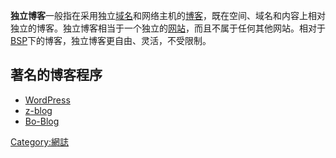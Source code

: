 {{Unreferenced|time=2021-12-29T20:27:11+00:00}}
'''独立博客'''一般指在采用独立[[域名|域名]]和网络主机的[[博客|博客]]，既在空间、域名和内容上相对独立的博客。独立博客相当于一个独立的[[网站|网站]]，而且不属于任何其他网站。相对于[[部落格服务提供商|BSP]]下的博客，独立博客更自由、灵活，不受限制。
==著名的博客程序==
*[[WordPress|WordPress]]
*[[z-blog|z-blog]]
*[[Bo-Blog|Bo-Blog]]
[[Category:網誌|Category:網誌]]
{{網站小作品}}